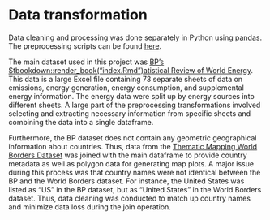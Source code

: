 # Data transformation

Data cleaning and processing was done separately in Python using [pandas](https://pandas.pydata.org/). The preprocessing scripts can be found [here](https://github.com/15huangtimothy/edav_final_proj/tree/master/preprocessed/scripts).

The main dataset used in this project was [BP’s Stbookdown::render_book("index.Rmd")atistical Review of World Energy](https://www.bp.com/en/global/corporate/energy-economics/statistical-review-of-world-energy.html). This data is a large Excel file containing 73 separate sheets of data on emissions, energy generation, energy consumption, and supplemental energy information. The energy data were split up by energy sources into different sheets. A large part of the preprocessing transformations involved selecting and extracting necessary information from specific sheets and combining the data into a single dataframe.

Furthermore, the BP dataset does not contain any geometric geographical information about countries. Thus, data from the [Thematic Mapping World Borders Dataset](http://thematicmapping.org/downloads/world_borders.php) was joined with the main dataframe to provide country metadata as well as polygon data for generating map plots. A major issue during this process was that country names were not identical between the BP and the World Borders dataset. For instance, the United States was listed as "US" in the BP dataset, but as "United States" in the World Borders dataset. Thus, data cleaning was conducted to match up country names and minimize data loss during the join operation.


